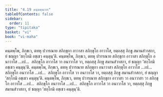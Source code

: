 ```yaml
---
title: "4.19 คนฺตพฺพวาร"
tableOfContents: false
sidebar:
  order: 11
type: "tipitaka"
basket: "vi"
book: "vi-maha"
---
```



<DynamicBreadcrumb />

<Division number="232" book="vi-maha">

<Paragraph number="1067" book="vi-maha">
คนฺตพฺโพ, ภิกฺขเว, ตทหุ ปวารณาย สภิกฺขุกา อาวาสา สภิกฺขุโก อาวาโส, ยตฺถสฺสุ ภิกฺขู สมานสํวาสกา, ยํ ชญฺญา ‘สกฺโกมิ อชฺเชว คนฺตุนฺ’ติ. คนฺตพฺโพ, ภิกฺขเว, ตทหุ ปวารณาย สภิกฺขุกา อาวาสา สภิกฺขุโก อนาวาโส …เป…  สภิกฺขุโก อาวาโส วา อนาวาโส วา, ยตฺถสฺสุ ภิกฺขู สมานสํวาสกา, ยํ ชญฺญา ‘สกฺโกมิ อชฺเชว คนฺตุนฺ’ติ.
</Paragraph>

<Paragraph number="1068" book="vi-maha">
คนฺตพฺโพ, ภิกฺขเว, ตทหุ ปวารณาย สภิกฺขุกา อนาวาสา สภิกฺขุโก อาวาโส …เป…  สภิกฺขุโก อนาวาโส …เป…  สภิกฺขุโก อาวาโส วา อนาวาโส วา, ยตฺถสฺสุ ภิกฺขู สมานสํวาสกา, ยํ ชญฺญา ‘สกฺโกมิ อชฺเชว คนฺตุนฺ’ติ.
</Paragraph>

<Paragraph number="1069" book="vi-maha">
คนฺตพฺโพ, ภิกฺขเว, ตทหุ ปวารณาย สภิกฺขุกา อาวาสา วา อนาวาสา วา สภิกฺขุโก อาวาโส …เป…  สภิกฺขุโก อนาวาโส …เป…  สภิกฺขุโก อาวาโส วา อนาวาโส วา, ยตฺถสฺสุ ภิกฺขู สมานสํวาสกา, ยํ ชญฺญา ‘สกฺโกมิ อชฺเชว คนฺตุนฺ’ติ.
</Paragraph>
</Division>